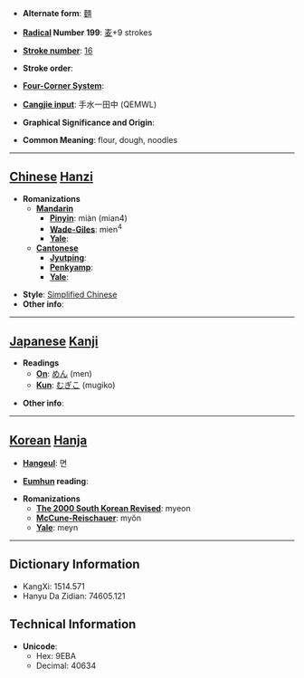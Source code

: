 * '''Alternate form''': [[麵]]

* '''[[Wiktionary:Chinese radical index| Radical]] Number 199''': [[Wiktionary:Chinese radical index 麦|麦]]+9 strokes

* '''[[Wiktionary:Chinese total strokes index|Stroke number]]''': [[Wiktionary:Chinese total strokes index 16|16]]

* '''Stroke order''': 

* '''[[Wiktionary:Chinese four corner index|Four-Corner System]]''': 

* '''[[Wiktionary:Chinese Cangjie index|Cangjie input]]''': 手水一田中 (QEMWL)

* '''Graphical Significance and Origin''': 

* '''Common Meaning''': flour, dough, noodles

----

== [[Chinese]] [[Hanzi]] ==

* '''Romanizations'''
** '''[[Mandarin]]'''
*** '''[[Pinyin]]''': miàn (mian4)
*** '''[[Wade-Giles]]''': mien<sup>4</sup>
*** '''[[Yale]]''': 
** '''[[Cantonese]]'''
*** '''[[Jyutping]]''':
*** '''[[Penkyamp]]''': 
*** '''[[Yale]]''': 

* '''Style''': [[Simplified Chinese]] 
* '''Other info''': 

----

== [[Japanese]] [[Kanji]] ==

* '''Readings'''
** '''[[On]]''': [[めん]] (men)
** '''[[Kun]]''': [[むぎこ]] (mugiko)

* '''Other info''':  

----

== [[Korean]] [[Hanja]] ==

* '''[[Hangeul]]''': 면

* '''[[Eumhun]] reading''': 

* '''Romanizations'''
** '''[[The 2000 South Korean Revised Romanization|The 2000 South Korean Revised]]''': myeon
** '''[[McCune-Reischauer]]''': myŏn
** '''[[Yale]]''': meyn

----

== Dictionary Information ==

* KangXi: 1514.571
* Hanyu Da Zidian: 74605.121

== Technical Information ==

* '''Unicode''':
** Hex: 9EBA
** Decimal: 40634